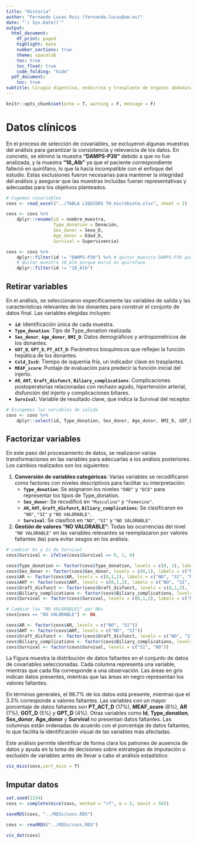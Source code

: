 ```yaml
---
title: "Historia"
author: "Fernando Lucas Ruiz (fernando.lucas@um.es)"
date: "`r Sys.Date()`"
output:
  html_document:
    df_print: paged
    highlight: kate
    number_sections: true
    theme: spacelab
    toc: true
    toc_float: true
    code_folding: "hide"
  pdf_document:
    toc: true
subtitle: Cirugía digestiva, endocrina y trasplante de órganos abdominales (IMIB)
---
```


```r
knitr::opts_chunk$set(echo = T, warning = F, message = F)
```

# Datos clínicos

En el proceso de selección de covariables, se excluyeron algunas muestras del análisis para garantizar la consistencia y relevancia de los datos. En concreto, se eliminó la muestra **"DAMPS-P39"** debido a que no fue analizada, y la muestra **"18_Alb"** ya que el paciente correspondiente falleció en quirófano, lo que la hacía incompatible con el enfoque del estudio. Estas exclusiones fueron necesarias para mantener la integridad del análisis y asegurar que las muestras incluidas fueran representativas y adecuadas para los objetivos planteados.

```r
# Cogemos covariables
covs <- read_excel("../TABLA LIQUIDOS TH_microbiota.xlsx", sheet = 2)

covs <- covs %>% 
    dplyr::rename(id = nombre_muestra,
                  Type_donation = Donación,
                  Sex_donor = Sexo_D,
                  Age_donor = Edad_D,
                  Survival = Supervivencia)

covs <- covs %>% 
    dplyr::filter(id != "DAMPS-P39") %>% # quitar muestra DAMPS-P39 porque no se analizó
    # Quitar muestra 18_Alb porque murió en quirófano
    dplyr::filter(id != "18_Alb")
```

## Retirar variables

En el análisis, se seleccionaron específicamente las variables de salida y las características relevantes de los donantes para construir el conjunto de datos final. Las variables elegidas incluyen:

- **`id`**: Identificación única de cada muestra.
- **`Type_donation`**: Tipo de Type_donation realizada.
- **`Sex_donor`**, **`Age_donor`**, **`BMI_D`**: Datos demográficos y antropométricos de los donantes.
- **`GOT_D`**, **`GPT_D`**, **`PT_ACT_D`**: Parámetros bioquímicos que reflejan la función hepática de los donantes.
- **`Cold_Isch`**: Tiempo de isquemia fría, un indicador clave en trasplantes.
- **`MEAF_score`**: Puntaje de evaluación para predecir la función inicial del injerto.
- **`AR`**, **`AHT`**, **`Graft_disfunct`**, **`Biliary_complications`**: Complicaciones postoperatorias relacionadas con rechazo agudo, hipertensión arterial, disfunción del injerto y complicaciones biliares.
- **`Survival`**: Variable de resultado clave, que indica la Survival del receptor.

```r
# Escogemos las variables de salida
covs <- covs %>%
    dplyr::select(id, Type_donation, Sex_donor, Age_donor, BMI_D, GOT_D, GPT_D, PT_ACT_D, Cold_Isch,  MEAF_score, AR, AHT, Graft_disfunct, Biliary_complications, Survival)
```


## Factorizar variables

En este paso del procesamiento de datos, se realizaron varias transformaciones en las variables para adecuarlas a los análisis posteriores. Los cambios realizados son los siguientes:

1. **Conversión de variables categóricas**:
   Varias variables se recodificaron como factores con niveles descriptivos para facilitar su interpretación:
   - **`Type_donation`**: Se asignaron los niveles `"DBD"` y `"DCD"` para representar los tipos de Type_donation.
   - **`Sex_donor`**: Se recodificó en `"Masculino"` y `"Femenino"`.
   - **`AR`, `AHT`, `Graft_disfunct`, `Biliary_complications`**: Se clasificaron en `"NO"`, `"SI"` y `"NO VALORABLE"`.
   - **`Survival`**: Se clasificó en `"NO"`, `"SI"` y `"NO VALORABLE"`.

2. **Gestión de valores "NO VALORABLE"**:
   Todas las ocurrencias del nivel `"NO VALORABLE"` en las variables relevantes se reemplazaron por valores faltantes (`NA`) para evitar sesgos en los análisis.

```r
# cambiar 0s y 1s de Survival
covs$Survival <- ifelse(covs$Survival == 0, 1, 0)

covs$Type_donation <- factor(covs$Type_donation, levels = c(0, 1), labels = c("DBD", "DCD"))
covs$Sex_donor <- factor(covs$Sex_donor, levels = c(0,1), labels = c("Masculino", "Femenino"))
covs$AR <- factor(covs$AR, levels = c(0,1,2), labels = c("NO", "SI", "NO VALORABLE"))
covs$AHT <- factor(covs$AHT, levels = c(0,1,2), labels = c("NO", "SI", "NO VALORABLE"))
covs$Graft_disfunct <- factor(covs$Graft_disfunct, levels = c(0,1,2), labels = c("NO", "SI", "NO VALORABLE"))
covs$Biliary_complications <- factor(covs$Biliary_complications, levels = c(0,1,2), labels = c("NO", "SI", "NO VALORABLE"))
covs$Survival <- factor(covs$Survival, levels = c(0,1,2), labels = c("NO", "SI", "NO VALORABLE"))
```

```r
# Cambiar los "NO VALORABLES" por NAs
covs[covs == "NO VALORABLE"] <- NA

covs$AR <- factor(covs$AR, levels = c("NO", "SI"))
covs$AHT <- factor(covs$AHT, levels = c("NO", "SI"))
covs$Graft_disfunct <- factor(covs$Graft_disfunct, levels = c("NO", "SI"))
covs$Biliary_complications <- factor(covs$Biliary_complications, levels = c("NO", "SI"))
covs$Survival <- factor(covs$Survival, levels = c("SI", "NO"))
```

La Figura muestra la distribución de datos faltantes en el conjunto de datos de covariables seleccionadas. Cada columna representa una variable, mientras que cada fila corresponde a una observación. Las áreas en gris indican datos presentes, mientras que las áreas en negro representan los valores faltantes. 

En términos generales, el 96.7% de los datos está presente, mientras que el 3.3% corresponde a valores faltantes. Las variables con un mayor porcentaje de datos faltantes son **PT_ACT_D** (17%), **MEAF_score** (8%), **AR** (7%), **GOT_D** (5%) y **GPT_D** (4%). Otras variables como **Id**, **Type_donation**, **Sex_donor**, **Age_donor** y **Survival** no presentan datos faltantes. Las columnas están ordenadas de acuerdo con el porcentaje de datos faltantes, lo que facilita la identificación visual de las variables más afectadas.

Este análisis permite identificar de forma clara los patrones de ausencia de datos y ayuda en la toma de decisiones sobre estrategias de imputación o exclusión de variables antes de llevar a cabo el análisis estadístico.

```r
vis_miss(covs,sort_miss = T)
```

## Imputar datos

```r
set.seed(1234)
covs <- complete(mice(covs, method = "rf", m = 5, maxit = 50))

saveRDS(covs, "../RDSs/covs.RDS")
```

```r
covs <- readRDS("../RDSs/covs.RDS")
```

```r
vis_dat(covs)
```

